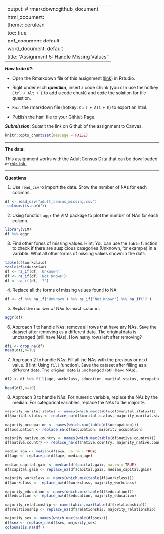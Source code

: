 
---
output: # rmarkdown::github_document
  html_document:
    theme: cerulean
    toc: true
  pdf_document: default
  word_document: default
title: "Assignment 5: Handle Missing Values"
---

***How to do it?***: 

- Open the Rmarkdown file of this assignment ([link](assignment5.Rmd)) in Rstudio. 

- Right under each **question**, insert  a code chunk (you can use the hotkey `Ctrl + Alt + I` to add a code chunk) and code the solution for the question. 

- `Knit` the rmarkdown file (hotkey: `Ctrl + Alt + K`) to export an html.  

-  Publish the html file to your Githiub Page. 

***Submission***: Submit the link on Github of the assignment to Canvas. 

```r
knitr::opts_chunk$set(message = FALSE)
```

-------

**The data:** 

This assignment works with the Adult Census Data that can be downloaded at [this link.](https://bryantstats.github.io/math421/data/adult_census_missing.csv)

-------

**Questions**

1. Use `read_csv` to import the data.  Show the number of NAs for each columns.   
```r
df <- read_csv("adult_census_missing.csv")
 colSums(is.na(df))
```

2. Using function `aggr` the VIM package to plot the number of NAs for each column.  
```r
library(VIM)
df %>% aggr
```


3. Find other forms of missing values. Hint: You can use the `table` function to check if there are suspicious categories (Unknown, for example) in a variable. What all other forms of missing values shown in the data. 
```r
table(df$workclass)
table(df$education)
df <- na_if(df, 'Unknown')
df <- na_if(df, 'Not Known')
df <- na_if(df, '?')
```   


4. Replace all the forms of missing values found to NA
```r
df <- df %>% na_if('Unknown') %>% na_if('Not Known') %>% na_if('?')
```


5. Replot the number of NAs for each column. 
```r
aggr(df)
```


6. Approach 1 to handle NAs: remove all rows that have any NAs. Save the dataset after removing as a different data. The original data is unchanged (still have NAs).  How many rows left after removing?
```r
df1 <- drop_na(df)
head(df1,n=10)
```


7. Approach 2 to handle NAs:  Fill all the NAs with the previous or next value. (Hint: Using `fill` function).  Save the dataset after filling as a different data. The original data is unchanged (still have NAs). 
```r
df2 <- df %>% fill(age, workclass, education, marital.status, occupation, relationship, sex, capital.gain, native.country, .direction = 'down')

head(df2,n=10)
```

8. Approach 3 to handle NAs: For numeric variable, replace the NAs by the median.  For categorical variables, replace the NAs to the majority. 

```r
majority_marital.status <- names(which.max(table(df$marital.status)))
df$marital.status <- replace_na(df$marital.status, majority_marital.status)

majority_occupation <- names(which.max(table(df$occupation)))
df$occupation <- replace_na(df$occupation, majority_occupation)

majority_native.country <- names(which.max(table(df$native.country))) 
df$native.country <- replace_na(df$native.country, majority_native.country)

median_age <- median(df$age, na.rm = TRUE)
df$age <- replace_na(df$age, median_age)

median_capital.gain <- median(df$capital.gain, na.rm = TRUE)
df$capital.gain <- replace_na(df$capital.gain, median_capital.gain)

majority_workclass <- names(which.max(table(df$workclass)))
df$workclass <- replace_na(df$workclass, majority_workclass)

majority_education <- names(which.max(table(df$education)))
df$education <- replace_na(df$education, majority_education)

majority_relationship <- names(which.max(table(df$relationship)))
df$relationship <- replace_na(df$relationship, majority_relationship)

majority_sex <- names(which.max(table(df$sex)))
df$sex <- replace_na(df$sex, majority_sex)
colSums(is.na(df))
```




